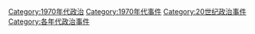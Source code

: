 [[Category:1970年代政治|Category:1970年代政治]]
[[Category:1970年代事件|Category:1970年代事件]]
[[Category:20世纪政治事件|Category:20世纪政治事件]]
[[Category:各年代政治事件|Category:各年代政治事件]]